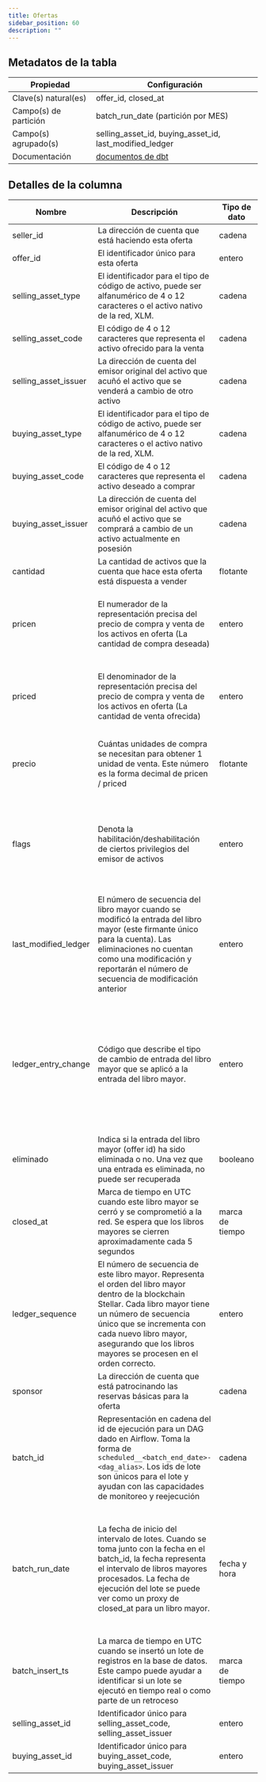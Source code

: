 ```yaml
---
title: Ofertas
sidebar_position: 60
description: ""
---
```


<div className="scoped-data-dictionary-table">

## Metadatos de la tabla

| Propiedad             | Configuración                                                                                                  |
| --------------------- | -------------------------------------------------------------------------------------------------------------- |
| Clave(s) natural(es)  | offer_id, closed_at                                                                                            |
| Campo(s) de partición | batch_run_date (partición por MES)                                                                             |
| Campo(s) agrupado(s)  | selling_asset_id, buying_asset_id, last_modified_ledger                                                        |
| Documentación         | [documentos de dbt](http://www.stellar-dbt-docs.com/#!/source/source.stellar_dbt_public.crypto_stellar.offers) |

## Detalles de la columna

| Nombre               | Descripción                                                                                                                                                                                                                                                                            | Tipo de dato    | Valores de dominio                                                                                                                                                                                                  | ¿Requerido? | Notas                                                                                                                                                                    |
| -------------------- | -------------------------------------------------------------------------------------------------------------------------------------------------------------------------------------------------------------------------------------------------------------------------------------- | --------------- | ------------------------------------------------------------------------------------------------------------------------------------------------------------------------------------------------------------------- | ----------- | ------------------------------------------------------------------------------------------------------------------------------------------------------------------------ |
| seller_id            | La dirección de cuenta que está haciendo esta oferta                                                                                                                                                                                                                                   | cadena          |                                                                                                                                                                                                                     | Sí          |                                                                                                                                                                          |
| offer_id             | El identificador único para esta oferta                                                                                                                                                                                                                                                | entero          |                                                                                                                                                                                                                     | Sí          |                                                                                                                                                                          |
| selling_asset_type   | El identificador para el tipo de código de activo, puede ser alfanumérico de 4 o 12 caracteres o el activo nativo de la red, XLM.                                                                                                                                                      | cadena          | <ul><li>credit_alphanum4</li><li>credit_alphanum12</li><li>native</li></ul>                                                                                                                                         | Sí          |                                                                                                                                                                          |
| selling_asset_code   | El código de 4 o 12 caracteres que representa el activo ofrecido para la venta                                                                                                                                                                                                         | cadena          |                                                                                                                                                                                                                     | No          |                                                                                                                                                                          |
| selling_asset_issuer | La dirección de cuenta del emisor original del activo que acuñó el activo que se venderá a cambio de otro activo                                                                                                                                                                       | cadena          |                                                                                                                                                                                                                     | No          |                                                                                                                                                                          |
| buying_asset_type    | El identificador para el tipo de código de activo, puede ser alfanumérico de 4 o 12 caracteres o el activo nativo de la red, XLM.                                                                                                                                                      | cadena          | <ul><li>credit_alphanum4</li><li>credit_alphanum12</li><li>native</li></ul>                                                                                                                                         | Sí          |                                                                                                                                                                          |
| buying_asset_code    | El código de 4 o 12 caracteres que representa el activo deseado a comprar                                                                                                                                                                                                              | cadena          |                                                                                                                                                                                                                     | No          |                                                                                                                                                                          |
| buying_asset_issuer  | La dirección de cuenta del emisor original del activo que acuñó el activo que se comprará a cambio de un activo actualmente en posesión                                                                                                                                                | cadena          |                                                                                                                                                                                                                     | No          |                                                                                                                                                                          |
| cantidad             | La cantidad de activos que la cuenta que hace esta oferta está dispuesta a vender                                                                                                                                                                                                      | flotante        |                                                                                                                                                                                                                     | Sí          |                                                                                                                                                                          |
| pricen               | El numerador de la representación precisa del precio de compra y venta de los activos en oferta (La cantidad de compra deseada)                                                                                                                                                        | entero          |                                                                                                                                                                                                                     | Sí          | Si una oferta quiere vender 10 XLM a cambio de 1 USD, el numerador será 1.                                                                                               |
| priced               | El denominador de la representación precisa del precio de compra y venta de los activos en oferta (La cantidad de venta ofrecida)                                                                                                                                                      | entero          |                                                                                                                                                                                                                     | Sí          | Si una oferta quiere vender 10 XLM a cambio de 1 USD, el denominador será 10.                                                                                            |
| precio               | Cuántas unidades de compra se necesitan para obtener 1 unidad de venta. Este número es la forma decimal de pricen / priced                                                                                                                                                             | flotante        |                                                                                                                                                                                                                     | Sí          | Si una oferta quiere vender 10 XLM a cambio de 1 USD, el precio será 0,1                                                                                                 |
| flags                | Denota la habilitación/deshabilitación de ciertos privilegios del emisor de activos                                                                                                                                                                                                    | entero          | <ul><li>0 - Ninguno, Predeterminado</li><li>1 - Pasivo (oferta con esta bandera no actuará y tomará una oferta inversa de igual precio)</li></ul>                                                                   | Sí          |                                                                                                                                                                          |
| last_modified_ledger | El número de secuencia del libro mayor cuando se modificó la entrada del libro mayor (este firmante único para la cuenta). Las eliminaciones no cuentan como una modificación y reportarán el número de secuencia de modificación anterior                                             | entero          |                                                                                                                                                                                                                     | Sí          |                                                                                                                                                                          |
| ledger_entry_change  | Código que describe el tipo de cambio de entrada del libro mayor que se aplicó a la entrada del libro mayor.                                                                                                                                                                           | entero          | <ul><li>0 - Entrada de libro mayor creada</li><li>1 - Entrada de libro mayor actualizada</li><li>2 - Entrada de libro mayor eliminada</li><li>3 - Estado de entrada del libro mayor (valor de la entrada)</li></ul> | Sí          | Los tipos de cambio de entrada válidos son 0, 1 y 2 para entradas del libro mayor de tipo `offers`.                                                                      |
| eliminado            | Indica si la entrada del libro mayor (offer id) ha sido eliminada o no. Una vez que una entrada es eliminada, no puede ser recuperada                                                                                                                                                  | booleano        |                                                                                                                                                                                                                     | Sí          |                                                                                                                                                                          |
| closed_at            | Marca de tiempo en UTC cuando este libro mayor se cerró y se comprometió a la red. Se espera que los libros mayores se cierren aproximadamente cada 5 segundos                                                                                                                         | marca de tiempo |                                                                                                                                                                                                                     | Sí          |                                                                                                                                                                          |
| ledger_sequence      | El número de secuencia de este libro mayor. Representa el orden del libro mayor dentro de la blockchain Stellar. Cada libro mayor tiene un número de secuencia único que se incrementa con cada nuevo libro mayor, asegurando que los libros mayores se procesen en el orden correcto. | entero          |                                                                                                                                                                                                                     | Sí          |                                                                                                                                                                          |
| sponsor              | La dirección de cuenta que está patrocinando las reservas básicas para la oferta                                                                                                                                                                                                       | cadena          |                                                                                                                                                                                                                     | No          |                                                                                                                                                                          |
| batch_id             | Representación en cadena del id de ejecución para un DAG dado en Airflow. Toma la forma de `scheduled__<batch_end_date>-<dag_alias>`. Los ids de lote son únicos para el lote y ayudan con las capacidades de monitoreo y reejecución                                                  | cadena          |                                                                                                                                                                                                                     | Sí          |                                                                                                                                                                          |
| batch_run_date       | La fecha de inicio del intervalo de lotes. Cuando se toma junto con la fecha en el batch_id, la fecha representa el intervalo de libros mayores procesados. La fecha de ejecución del lote se puede ver como un proxy de closed_at para un libro mayor.                                | fecha y hora    |                                                                                                                                                                                                                     | Sí          | La tabla está particionada por batch_run_date. Se recomienda incluir siempre el batch_run_date en el filtro si es posible para ayudar a reducir el costo de la consulta. |
| batch_insert_ts      | La marca de tiempo en UTC cuando se insertó un lote de registros en la base de datos. Este campo puede ayudar a identificar si un lote se ejecutó en tiempo real o como parte de un retroceso                                                                                          | marca de tiempo |                                                                                                                                                                                                                     | Sí          |                                                                                                                                                                          |
| selling_asset_id     | Identificador único para selling_asset_code, selling_asset_issuer                                                                                                                                                                                                                      | entero          |                                                                                                                                                                                                                     | No          |                                                                                                                                                                          |
| buying_asset_id      | Identificador único para buying_asset_code, buying_asset_issuer                                                                                                                                                                                                                        | entero          |                                                                                                                                                                                                                     | No          |                                                                                                                                                                          |

</div>
